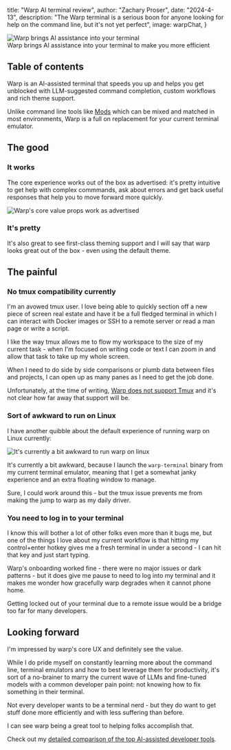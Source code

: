


 title: "Warp AI terminal review",
 author: "Zachary Proser",
 date: "2024-4-13",
 description: "The Warp terminal is a serious boon for anyone looking for help on the command line, but it's not yet perfect",
 image: warpChat,
} 


<Image src={metadata.image} alt="Warp brings AI assistance into your terminal" />
<figcaption>Warp brings AI assistance into your terminal to make you more efficient</figcaption>

## Table of contents 

Warp is an AI-assisted terminal that speeds you up and helps you get unblocked with LLM-suggested command completion, 
custom workflows and rich theme support. 

Unlike command line tools like [Mods](https://github.com/charmbracelet/mods) which can be mixed and matched in most environments, 
Warp is a full on replacement for your current terminal emulator.

## The good 

### It works

The core experience works out of the box as advertised: it's pretty intuitive to get help with complex commmands, ask about errors and get 
back useful responses that help you to move forward more quickly. 

<Image src={warpCoreExperience} alt="Warp's core value props work as advertised" />

### It's pretty

It's also great to see first-class theming support and I will say that warp looks great out of the box - even using the default theme.

## The painful 

### No tmux compatibility currently

I'm an avowed tmux user. I love being able to quickly section off a new piece of screen real estate and have it be a full fledged terminal 
in which I can interact with Docker images or SSH to a remote server or read a man page or write a script. 

I like the way tmux allows me to flow my workspace to the size of my current task - when I'm focused on writing code or text I can zoom in 
and allow that task to take up my whole screen. 

When I need to do side by side comparisons or plumb data between files and projects, I can open up as many panes as I need to get the job done. 

Unfortunately, at the time of writing, [Warp does not support Tmux](https://github.com/warpdotdev/Warp/discussions/501) and it's not clear how far away 
that support will be.

### Sort of awkward to run on Linux

I have another quibble about the default experience of running warp on Linux currently: 

<Image src={warpTesting} alt="It's currently a bit awkward to run warp on linux" />

It's currently a bit awkward, because I launch the `warp-terminal` binary from my current terminal emulator, meaning that I get a somewhat janky experience and an extra floating window to manage. 

Sure, I could work around this - but the tmux issue prevents me from making the jump to warp as my daily driver.

### You need to log in to your terminal

I know this will bother a lot of other folks even more than it bugs me, but one of the things I love about my current workflow is that hitting my control+enter hotkey gives me a fresh 
terminal in under a second - I can hit that key and just start typing. 

Warp's onboarding worked fine - there were no major issues or dark patterns - but it does give me pause to need to log into my terminal and it makes me wonder how gracefully warp degrades 
when it cannot phone home. 

Getting locked out of your terminal due to a remote issue would be a bridge too far for many developers.

## Looking forward 

I'm impressed by warp's core UX and definitely see the value. 

While I do pride myself on constantly learning more about the command line, 
terminal emulators and how to best leverage them for productivity, it's sort of a no-brainer to marry 
the current wave of LLMs and fine-tuned models with a common developer pain point: not knowing how to fix something in their terminal.

Not every developer wants to be a terminal nerd - but they do want to get stuff done more efficiently and with less suffering than before.

I can see warp being a great tool to helping folks accomplish that.

Check out my [detailed comparison of the top AI-assisted developer tools](/blog/ai-assisted-dev-tools-compared).
